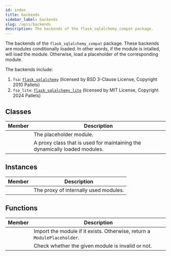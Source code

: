 ```yaml
---
id: index
title: backends
sidebar_label: backends
slug: /apis/backends
description: The backends of the flask_sqlalchemy_compat package.
---
```




<APITopBar type="module" source="backends" />

The backends of the `flask_sqlalchemy_compat` package. These backends are modules
conditionally loaded. In other words, if the module is intalled, will load the module.
Otherwise, load a placeholder of the corresponding module.

The backends include:

1. `fsa`: [`flask_sqlalchemy`<IconExternalLink/>][link-fsa]
   (licensed by BSD 3-Clause License, Copyright 2010 Pallets)
2. `fsa_lite`: [`flask_sqlalchemy_lite`<IconExternalLink/>][link-fsa-lite]
   (licensed by MIT License, Copyright 2024 Pallets)

## Classes

|                                             Member                                             | <center>Description</center>                                               |
| :--------------------------------------------------------------------------------------------: | -------------------------------------------------------------------------- |
| [<IconObjType type="class" hasText={true} text="ModulePlaceholder"/>](./ModulePlaceholder.mdx) | The placeholder module.                                                    |
|      [<IconObjType type="class" hasText={true} text="BackendProxy"/>](./BackendProxy.mdx)      | A proxy class that is used for maintaining the dynamically loaded modules. |

## Instances

|                                Member                                | <center>Description</center>          |
| :------------------------------------------------------------------: | ------------------------------------- |
| [<IconObjType type="obj" hasText={true} text="proxy"/>](./proxy.mdx) | The proxy of internally used modules. |

## Functions

|                                             Member                                              | <center>Description</center>                                             |
| :---------------------------------------------------------------------------------------------: | ------------------------------------------------------------------------ |
| [<IconObjType type="func" hasText={true} text="conditional_import"/>](./conditional_import.mdx) | Import the module if it exists. Otherwise, return a `ModulePlaceholder`. |
|  [<IconObjType type="func" hasText={true} text="is_module_invalid"/>](./is_module_invalid.mdx)  | Check whether the given module is invalid or not.                        |

[link-fsa]: https://flask-sqlalchemy.palletsprojects.com
[link-fsa-lite]: https://flask-sqlalchemy-lite.readthedocs.io
